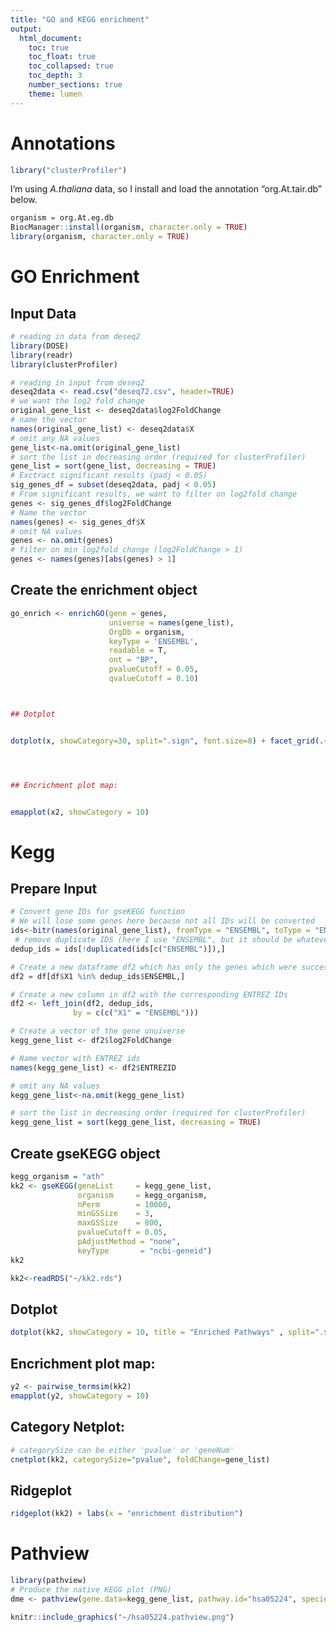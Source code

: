 ---
title: "GO and KEGG enrichment"
output:
  html_document:
    toc: true
    toc_float: true
    toc_collapsed: true
    toc_depth: 3
    number_sections: true
    theme: lumen
---


# Annotations
```{r}
library("clusterProfiler")
```

I'm using *A.thaliana* data, so I install and load the annotation "org.At.tair.db" below.
```{r, message=F, warning=F, eval=FALSE}
organism = org.At.eg.db
BiocManager::install(organism, character.only = TRUE)
library(organism, character.only = TRUE)
```
# GO Enrichment 

## Input Data
```{r}
# reading in data from deseq2
library(DOSE)
library(readr)
library(clusterProfiler)

# reading in input from deseq2
deseq2data <- read.csv("deseq72.csv", header=TRUE)
# we want the log2 fold change
original_gene_list <- deseq2data$log2FoldChange
# name the vector
names(original_gene_list) <- deseq2data$X
# omit any NA values 
gene_list<-na.omit(original_gene_list)
# sort the list in decreasing order (required for clusterProfiler)
gene_list = sort(gene_list, decreasing = TRUE)
# Exctract significant results (padj < 0.05)
sig_genes_df = subset(deseq2data, padj < 0.05)
# From significant results, we want to filter on log2fold change
genes <- sig_genes_df$log2FoldChange
# Name the vector
names(genes) <- sig_genes_df$X
# omit NA values
genes <- na.omit(genes)
# filter on min log2fold change (log2FoldChange > 1)
genes <- names(genes)[abs(genes) > 1]

```



## Create the enrichment object
```{r}
go_enrich <- enrichGO(gene = genes,
                      universe = names(gene_list),
                      OrgDb = organism, 
                      keyType = 'ENSEMBL',
                      readable = T,
                      ont = "BP",
                      pvalueCutoff = 0.05, 
                      qvalueCutoff = 0.10)



## Dotplot


dotplot(x, showCategory=30, split=".sign", font.size=8) + facet_grid(.~.sign)




## Encrichment plot map:


emapplot(x2, showCategory = 10)
```

# Kegg

## Prepare Input


```{r, eval=FALSE}
# Convert gene IDs for gseKEGG function
# We will lose some genes here because not all IDs will be converted
ids<-bitr(names(original_gene_list), fromType = "ENSEMBL", toType = "ENTREZID", OrgDb=organism)
 # remove duplicate IDS (here I use "ENSEMBL", but it should be whatever was selected as keyType)
dedup_ids = ids[!duplicated(ids[c("ENSEMBL")]),]

# Create a new dataframe df2 which has only the genes which were successfully mapped using the bitr function above
df2 = df[df$X1 %in% dedup_ids$ENSEMBL,]

# Create a new column in df2 with the corresponding ENTREZ IDs
df2 <- left_join(df2, dedup_ids, 
              by = c(c("X1" = "ENSEMBL")))

# Create a vector of the gene unuiverse
kegg_gene_list <- df2$log2FoldChange

# Name vector with ENTREZ ids
names(kegg_gene_list) <- df2$ENTREZID

# omit any NA values 
kegg_gene_list<-na.omit(kegg_gene_list)

# sort the list in decreasing order (required for clusterProfiler)
kegg_gene_list = sort(kegg_gene_list, decreasing = TRUE)
```
## Create gseKEGG object
 

```{r, eval=FALSE}
kegg_organism = "ath"
kk2 <- gseKEGG(geneList     = kegg_gene_list,
               organism     = kegg_organism,
               nPerm        = 10000,
               minGSSize    = 3,
               maxGSSize    = 800,
               pvalueCutoff = 0.05,
               pAdjustMethod = "none",
               keyType       = "ncbi-geneid")
kk2
```
```{r}
kk2<-readRDS("~/kk2.rds")
```


## Dotplot

```{r echo=TRUE}
dotplot(kk2, showCategory = 10, title = "Enriched Pathways" , split=".sign") + facet_grid(.~.sign)
```


## Encrichment plot map:

```{r echo=TRUE}
y2 <- pairwise_termsim(kk2)
emapplot(y2, showCategory = 10)
```
## Category Netplot:

```{r fig.width=12}
# categorySize can be either 'pvalue' or 'geneNum'
cnetplot(kk2, categorySize="pvalue", foldChange=gene_list)
```
## Ridgeplot


```{r fig.width=18, fig.height=12}
ridgeplot(kk2) + labs(x = "enrichment distribution")
```


# Pathview

```{r, message=F, warning=F, eval=FALSE}
library(pathview)
# Produce the native KEGG plot (PNG)
dme <- pathview(gene.data=kegg_gene_list, pathway.id="hsa05224", species = kegg_organism)
```
```{r pressure, echo=TRUE, fig.cap="KEGG Native Enriched Pathway Plot", out.width = '100%'}
knitr::include_graphics("~/hsa05224.pathview.png")
```